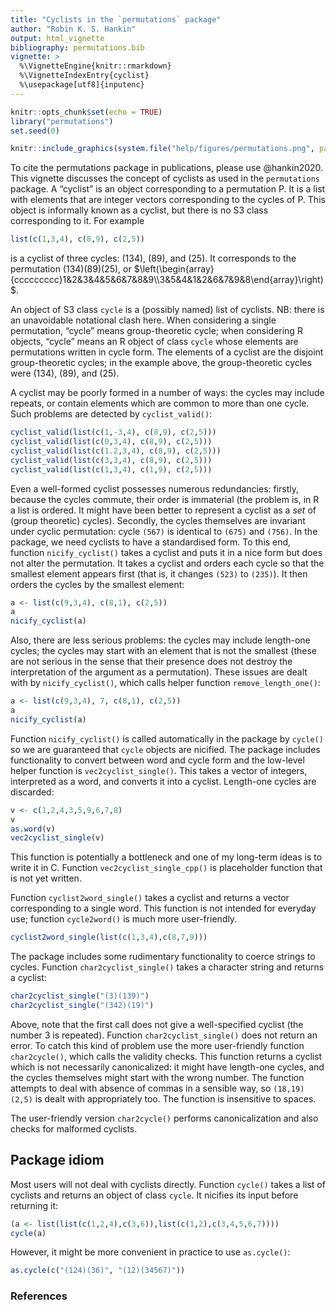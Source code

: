 ```yaml
---
title: "Cyclists in the `permutations` package"
author: "Robin K. S. Hankin"
output: html_vignette
bibliography: permutations.bib
vignette: >
  %\VignetteEngine{knitr::rmarkdown}
  %\VignetteIndexEntry{cyclist}
  %\usepackage[utf8]{inputenc}
---
```


```r
knitr::opts_chunk$set(echo = TRUE)
library("permutations")
set.seed(0)
```

```r
knitr::include_graphics(system.file("help/figures/permutations.png", package = "permutations"))
```

To cite the permutations package in publications, please use
@hankin2020.  This vignette discusses the concept of cyclists as used
in the `permutations` package.  A "cyclist" is an object corresponding
to a permutation P.  It is a list with elements that are integer
vectors corresponding to the cycles of P.  This object is informally
known as a cyclist, but there is no S3 class corresponding to it.  For
example

```r
list(c(1,3,4), c(8,9), c(2,5))
```

is a cyclist of three cycles: $(134)$, $(89)$, and $(25)$.  It
corresponds to the permutation $(134)(89)(25)$, or
$\left(\begin{array}{ccccccccc}1&2&3&4&5&6&7&8&9\\3&5&4&1&2&6&7&9&8\end{array}\right)$.


An object of S3 class `cycle` is a (possibly named) list of cyclists.
NB: there is an unavoidable notational clash here.  When considering a
single permutation, "cycle" means group-theoretic cycle; when
considering R objects, "cycle" means an R object of class `cycle`
whose elements are permutations written in cycle form.  The elements
of a cyclist are the disjoint group-theoretic cycles; in the example
above, the group-theoretic cycles were $(134)$, $(89)$, and $(25)$.

A cyclist may be
poorly formed in a number of ways: the cycles may include repeats, or
contain elements which are common to more than one cycle.  Such
problems are detected by `cyclist_valid()`:

```r
cyclist_valid(list(c(1,-3,4), c(8,9), c(2,5)))
cyclist_valid(list(c(0,3,4), c(8,9), c(2,5)))
cyclist_valid(list(c(1.2,3,4), c(8,9), c(2,5)))
cyclist_valid(list(c(3,3,4), c(8,9), c(2,5)))
cyclist_valid(list(c(1,3,4), c(1,9), c(2,5)))
```

Even a well-formed cyclist possesses numerous redundancies: firstly,
because the cycles commute, their order is immaterial (the problem is,
in R a list is ordered.  It might have been better to represent a
cyclist as a _set_ of (group theoretic) cycles).  Secondly, the cycles
themselves are invariant under cyclic permutation: cycle `(567)` is
identical to `(675)` and `(756)`.  In the package, we need cyclists to
have a standardised form.  To this end, function `nicify_cyclist()`
takes a cyclist and puts it in a nice form but does not alter the
permutation.  It takes a cyclist and orders each cycle so that the
smallest element appears first (that is, it changes `(523)` to
`(235)`).  It then orders the cycles by the smallest element:

```r
a <- list(c(9,3,4), c(8,1), c(2,5))
a
nicify_cyclist(a)
```

Also, there are less serious problems: the cycles may include
length-one cycles; the cycles may start with an element that is not
the smallest (these are not serious in the sense that their presence
does not destroy the interpretation of the argument as a permutation).
These issues are dealt with by `nicify_cyclist()`, which calls helper
function `remove_length_one()`:

```r
a <- list(c(9,3,4), 7, c(8,1), c(2,5))
a
nicify_cyclist(a)
```

Function `nicify_cyclist()` is called automatically in the package by
`cycle()` so we are guaranteed that `cycle` objects are nicified.  The
package includes functionality to convert between word and cycle form
and the low-level helper function is `vec2cyclist_single()`.  This
takes a vector of integers, interpreted as a word, and converts it
into a cyclist.  Length-one cycles are discarded:

```r
v <- c(1,2,4,3,5,9,6,7,8)
v
as.word(v)
vec2cyclist_single(v)
```

This function is potentially a bottleneck and one of my long-term
ideas is to write it in C.  Function `vec2cyclist_single_cpp()` is
placeholder function that is not yet written.

Function `cyclist2word_single()` takes a cyclist and returns a vector
corresponding to a single word.  This function is not intended for
everyday use; function `cycle2word()` is much more user-friendly.

```r
cyclist2word_single(list(c(1,3,4),c(8,7,9)))
```

The package includes some rudimentary functionality to coerce strings
to cycles.  Function `char2cyclist_single()` takes a character string
and returns a cyclist:

```r
char2cyclist_single("(3)(139)")
char2cyclist_single("(342)(19)")
```


Above, note that the first call does not give a well-specified cyclist
(the number 3 is repeated).  Function `char2cyclist_single()` does
not return an error.  To catch this kind of problem use the more
user-friendly function `char2cycle()`, which calls the validity
checks.  This function returns a cyclist which is not necessarily
canonicalized: it might have length-one cycles, and the cycles
themselves might start with the wrong number.  The function attempts
to deal with absence of commas in a sensible way, so `(18,19)(2,5)` is
dealt with appropriately too.  The function is insensitive to spaces.

The user-friendly version `char2cycle()` performs canonicalization and
also checks for malformed cyclists.


## Package idiom

Most users will not deal with cyclists directly.  Function `cycle()`
takes a list of cyclists and returns an object of class `cycle`.  It
nicifies its input before returning it:

```r
(a <- list(list(c(1,2,4),c(3,6)),list(c(1,2),c(3,4,5,6,7))))
cycle(a)
```

However, it might be more convenient in practice to use `as.cycle()`:


```r
as.cycle(c("(124)(36)", "(12)(34567)"))
```

### References {-}